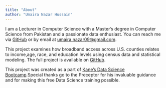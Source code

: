 ```yaml
---
title: "About"
author: "Umaira Nazar Hussain"
---
```



I am a Lecturer in Computer Science with a Master’s degree in Computer Science from Pakistan and a passionate data enthusiast. You can reach me via [GitHub](https://github.com/umaira2022) or by email at [umaira.nazar09@gmail.com](mailto:umaira.nazar09@gmail.com).

This project examines how broadband access across U.S. counties relates to income,age, race, and education levels using census data and statistical modeling. The full project is available on [GitHub](https://github.com/umaira2022/Digital-Inequality-in-U.S.-Counties).

This project was created as a part of [Kane’s Data Science Bootcamp](https://bootcamp.davidkane.info/).Special thanks go to the Preceptor for his invaluable guidance and for making this free Data Science training possible.
